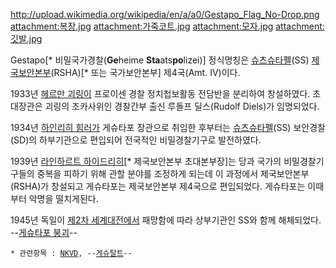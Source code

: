 http://upload.wikimedia.org/wikipedia/en/a/a0/Gestapo_Flag_No-Drop.png
attachment:복장.jpg attachment:가죽코트.jpg
attachment:모자.jpg attachment:깃발.jpg

Gestapo[* 비밀국가경찰('''Ge'''heime '''Sta'''ats'''po'''lizei)] 정식명칭은 [[슈츠슈타펠]](SS) [[제국보안본부]](RSHA)[* 또는 국가보안본부] 제4국(Amt. Ⅳ)이다.

1933년 [[헤르만 괴링]]이 프로이센 경찰 정치첩보활동 전담반을 분리하여 창설하였다. 초대장관은 괴링의 조카사위인 경찰간부 출신 루돌프 딜스(Rudolf Diels)가 임명되었다.

1934년 [[하인리히 힘러]]가 게슈타포 장관으로 취임한 후부터는 [[슈츠슈타펠]](SS) 보안경찰(SD)의 하부기관으로 편입되어 전국적인 비밀경찰기구로 발전하였다.

1939년 [[라인하르트 하이드리히]][* 제국보안본부 초대본부장]는 당과 국가의 비밀경찰기구들의 중복을 피하기 위해 관할 분야를 조정하게 되는데 이 과정에서 제국보안본부(RSHA)가 창설되고 게슈타포는 제국보안본부 제4국으로 편입되었다.
게슈타포는 이때부터 악명을 떨치게된다.

1945년 독일이 [[제2차 세계대전]]에서 패망함에 따라 상부기관인 SS와 함께 해체되었다. --[[게슈탈트 붕괴|게슈타포 붕괴]]--

 * 관련항목 : [[NKVD]], --[[게슈탈트]]--
